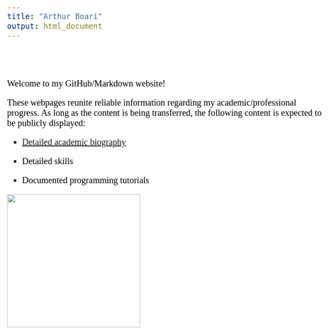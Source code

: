 ```yaml
---
title: "Arthur Boari"
output: html_document
---
```

<style>
body {
  color: black;
  font-family: Times;
  font-size: 20px;
}
pre {
  background-color: lightgreen;
}
#TOC {
  color: #A8CF45;
  font-family: Times;
  font-size: 14px;
  border-color: black;
}
#header {
  color: #00943E;
  align: center;
}
</style>

<br>
<br>

<div class="row">
  <div class="col-md-8" markdown="1">
  Welcome to my GitHub/Markdown website!

These webpages reunite reliable information regarding my academic/professional progress. As long as the content is being transferred, the following content is expected to be publicly displayed:

* [Detailed academic biography](https://arthurboari.github.io/arthurboari/About.html)
* Detailed skills
* Documented programming tutorials
  </div>
  <div class="col-md-4" markdown="1">
  <img height="300px" class="center-block" src="images/Imagem do WhatsApp de 2022-09-21 à(s) 08.19.46.jpg">
  </div>
</div>
</div>